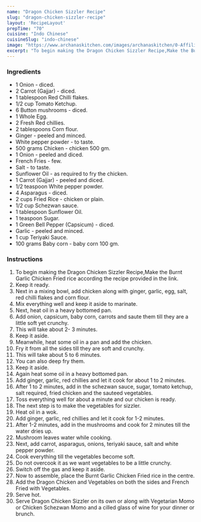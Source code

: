 ---
name: "Dragon Chicken Sizzler Recipe"
slug: "dragon-chicken-sizzler-recipe"
layout: 'RecipeLayout'
prepTime: "70"
cuisine: "Indo Chinese"
cuisineSlug: "indo-chinese"
image: "https://www.archanaskitchen.com/images/archanaskitchen/0-Affiliate-Articles/Sizzling_dragon_chicken_sizzler.jpg"
excerpt: "To begin making the Dragon Chicken Sizzler Recipe,Make the Burnt Garlic Chicken Fried rice according the recipe provided in the link"
---

### Ingredients

- 1 Onion - diced.
- 2 Carrot (Gajjar) - diced.
- 1 tablespoon Red Chilli flakes.
- 1/2 cup Tomato Ketchup.
- 6 Button mushrooms - diced.
- 1 Whole Egg.
- 2 Fresh Red chillies.
- 2 tablespoons Corn flour.
- Ginger - peeled and minced.
- White pepper powder - to taste.
- 500 grams Chicken - chicken 500 gm.
- 1 Onion - peeled and diced.
- French Fries - few.
- Salt - to taste.
- Sunflower Oil - as required to fry the chicken.
- 1 Carrot (Gajjar) - peeled and diced.
- 1/2 teaspoon White pepper powder.
- 4 Asparagus - diced.
- 2 cups Fried Rice - chicken or plain.
- 1/2 cup Schezwan sauce.
- 1 tablespoon Sunflower Oil.
- 1 teaspoon Sugar.
- 1 Green Bell Pepper (Capsicum) - diced.
- Garlic - peeled and minced.
- 1 cup Teriyaki Sauce.
- 100 grams Baby corn - baby corn 100 gm.

### Instructions

1. To begin making the Dragon Chicken Sizzler Recipe,Make the Burnt Garlic Chicken Fried rice according the recipe provided in the link.
1. Keep it ready.
1. Next in a mixing bowl, add chicken along with ginger, garlic, egg, salt, red chilli flakes and corn flour.
1. Mix everything well and keep it aside to marinate.
1. Next, heat oil in a heavy bottomed pan.
1. Add onion, capsicum, baby corn, carrots and saute them till they are a little soft yet crunchy.
1. This will take about 2- 3 minutes.
1. Keep it aside.
1. Meanwhile, heat some oil in a pan and add the chicken.
1. Fry it from all the sides till they are soft and crunchy.
1. This will take about 5 to 6 minutes.
1. You can also deep fry them.
1. Keep it aside.
1. Again heat some oil in a heavy bottomed pan.
1. Add ginger, garlic, red chillies and let it cook for about 1 to 2 minutes.
1. After 1 to 2 minutes, add in the schezwan sauce, sugar, tomato ketchup, salt required, fried chicken and the sauteed vegetables.
1. Toss everything well for about a minute and our chicken is ready.
1. The next step is to make the vegetables for sizzler.
1. Heat oil in a wok.
1. Add ginger, garlic, red chillies and let it cook for 1-2 minutes.
1. After 1-2 minutes, add in the mushrooms and cook for 2 minutes till the water dries up.
1. Mushroom leaves water while cooking.
1. Next, add carrot, asparagus, onions, teriyaki sauce, salt and white pepper powder.
1. Cook everything till the vegetables become soft.
1. Do not overcook it as we want vegetables to be a little crunchy.
1. Switch off the gas and keep it aside.
1. Now to assemble, place the Burnt Garlic Chicken Fried rice in the centre.
1. Add the Dragon Chicken and Vegetables on both the sides and French Fried with Vegetables.
1. Serve hot.
1. Serve Dragon Chicken Sizzler on its own or along with Vegetarian Momo or Chicken Schezwan Momo and a cilled glass of wine for your dinner or brunch.
